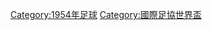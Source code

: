 {{Commons cat|FIFA World Cup 1954}}

[[Category:1954年足球|Category:1954年足球]]
[[Category:國際足協世界盃|Category:國際足協世界盃]]